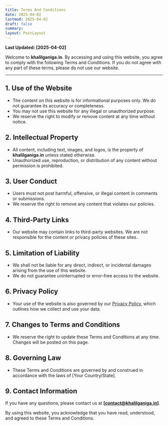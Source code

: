 ```yaml
---
title: Terms And Conditions
date: 2025-04-02
lastmod: 2025-04-02
draft: false
summary:
layout: PostLayout
---
```


**Last Updated: [2025-04-02]**

Welcome to **khalilganiga.in**. By accessing and using this website, you agree to comply with the following Terms and Conditions. If you do not agree with any part of these terms, please do not use our website.

---

## 1. Use of the Website

- The content on this website is for informational purposes only. We do not guarantee its accuracy or completeness.
- You may not use this website for any illegal or unauthorized purpose.
- We reserve the right to modify or remove content at any time without notice.

## 2. Intellectual Property

- All content, including text, images, and logos, is the property of **khalilganiga.in** unless stated otherwise.
- Unauthorized use, reproduction, or distribution of any content without permission is prohibited.

## 3. User Conduct

- Users must not post harmful, offensive, or illegal content in comments or submissions.
- We reserve the right to remove any content that violates our policies.

## 4. Third-Party Links

- Our website may contain links to third-party websites. We are not responsible for the content or privacy policies of these sites.

## 5. Limitation of Liability

- We shall not be liable for any direct, indirect, or incidental damages arising from the use of this website.
- We do not guarantee uninterrupted or error-free access to the website.

## 6. Privacy Policy

- Your use of the website is also governed by our [Privacy Policy](/privacy), which outlines how we collect and use your data.

## 7. Changes to Terms and Conditions

- We reserve the right to update these Terms and Conditions at any time. Changes will be posted on this page.

## 8. Governing Law

- These Terms and Conditions are governed by and construed in accordance with the laws of [Your Country/State].

## 9. Contact Information

If you have any questions, please contact us at **[contact@khalilganiga.in]**.

By using this website, you acknowledge that you have read, understood, and agreed to these Terms and Conditions.
